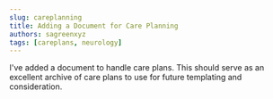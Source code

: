 ```yaml
---
slug: careplanning
title: Adding a Document for Care Planning
authors: sagreenxyz
tags: [careplans, neurology]
---
```


I've added a document to handle care plans. This should serve as an excellent archive of care plans to use for future templating and consideration.
